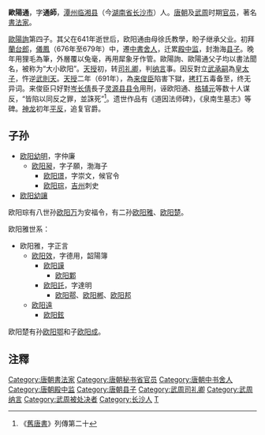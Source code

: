 '''歐陽通'''{{BD|7世纪|？|691年||O欧}}，字'''通師'''，[[潭州_(隋朝)|潭州]][[临湘县_(湖南古县份)|临湘县]]（今[[湖南省|湖南省]][[长沙市|长沙市]]）人。[[唐朝|唐朝]]及[[武周|武周]]时期[[官员|官员]]，著名[[書法家|書法家]]。

[[歐陽詢|歐陽詢]]第四子。其父在641年逝世后，欧阳通由母徐氏教學，盼子继承父业。初拜[[蘭台郎|蘭台郎]]，[[儀鳳|儀鳳]]（676年至679年）中，遷[[中書舍人|中書舍人]]，迁累[[殿中监|殿中监]]，封渤海[[县子|县子]]。晚年用狸毛為筆，外層覆以兔毫，再用犀象牙作管。歐陽詢、歐陽通父子均以書法聞名，被称为“大小欧阳”。[[天授_(武周)|天授]]初，转[[司礼卿|司礼卿]]，判[[纳言|纳言]]事。因反對立[[武承嗣|武承嗣]]為[[皇太子|皇太子]]，忤逆[[武則天|武則天]]。[[天授_(武周)|天授]]二年（691年），為[[来俊臣|来俊臣]]陷害下獄，[[拷打|拷打]]五毒备至，终无异词。来俊臣只好對[[岑长倩|岑长倩]]長子[[灵源县|灵源县]][[县令|县令]]用刑，诬欧阳通、[[格辅元|格辅元]]等数十人谋反，“皆陷以同反之罪，並誅死”<ref>《[[舊唐書|舊唐書]]》列傳第二十</ref>。遗世作品有《道因法师碑》，《泉南生墓志》等碑。[[神龙|神龙]]初年[[平反|平反]]，追复官爵。

==子孙==
*[[欧阳幼明|欧阳幼明]]，字仲廉
**[[欧阳昶|欧阳昶]]，字子願，渤海子
***[[欧阳璟|欧阳璟]]，字崇文，候官令
***[[欧阳琮|欧阳琮]]，[[吉州|吉州]]刺史
*[[欧阳幼讓|欧阳幼讓]]

欧阳琮有八世孙[[欧阳万|欧阳万]]为安福令，有二孙[[欧阳雅|欧阳雅]]、[[欧阳楚|欧阳楚]]。

欧阳雅世系：

*欧阳雅，字正言
**[[欧阳效|欧阳效]]，字德用，韶陽簿
***[[欧阳謨|欧阳謨]]
****[[欧阳鄴|欧阳鄴]]
***[[欧阳託|欧阳託]]，字達明
****[[欧阳鄠|欧阳鄠]]、[[欧阳郴|欧阳郴]]、[[欧阳邦|欧阳邦]]
**[[欧阳遠|欧阳遠]]
***[[欧阳鉉|欧阳鉉]]

欧阳楚有孙[[欧阳鄂|欧阳鄂]]和子[[欧阳成|欧阳成]]。

==注釋==
{{Reflist|2}}

{{DEFAULTSORT:O}}
[[Category:唐朝書法家|Category:唐朝書法家]]
[[Category:唐朝秘书省官员|Category:唐朝秘书省官员]]
[[Category:唐朝中书舍人|Category:唐朝中书舍人]]
[[Category:唐朝殿中监|Category:唐朝殿中监]]
[[Category:唐朝县子|Category:唐朝县子]]
[[Category:武周司礼卿|Category:武周司礼卿]]
[[Category:武周纳言|Category:武周纳言]]
[[Category:武周被处决者|Category:武周被处决者]]
[[Category:长沙人|Category:长沙人]]
[[Category:歐陽姓|T]]